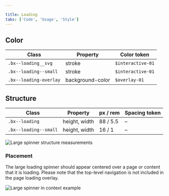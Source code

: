 ```yaml
---

title: Loading
tabs: ['Code', 'Usage', 'Style']
---
```


## Color

| Class                                  | Property         | Color token  |
| -------------------------------------- | ---------------- | ------------ |
| `.bx--loading__svg`                    | stroke           | `$interactive-01` |
| `.bx--loading--small`                  | stroke           | `$interactive-01` |
| `.bx--loading-overlay`                 | background-color | `$overlay-01` |

## Structure

| Class                 | Property      | px / rem  | Spacing token |
| --------------------- | ------------- | --------- | ------------- |
| `.bx--loading`        | height, width | 88 / 5.5  | –             |
| `.bx--loading--small` | height, width | 16 / 1    | –             |

<ImageComponent fixed="default" caption="Structure measurements for small and large loading spinner | px / rem">

![Large spinner structure measurements](images/loading-style-1.png)

</ImageComponent>

### Placement

The large loading spinner should appear centered over a page or content that it is loading. Please note that the top-level navigation is not included in the page loading overlay.

<ImageComponent fixed="default" caption="Example of a large loading spinner in product context">

![Large spinner in context example](images/loading-style-4.png)

</ImageComponent>
